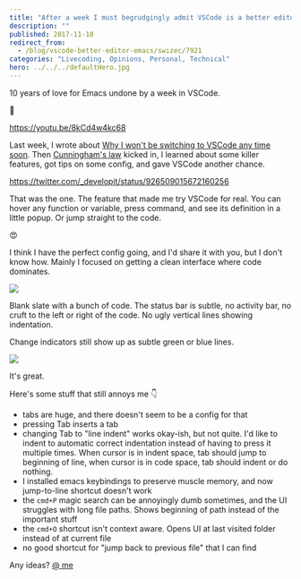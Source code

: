 ```yaml
---
title: "After a week I must begrudgingly admit VSCode is a better editor than Emacs"
description: ""
published: 2017-11-10
redirect_from:
  - /blog/vscode-better-editor-emacs/swizec/7921
categories: "Livecoding, Opinions, Personal, Technical"
hero: ../../../defaultHero.jpg
---
```


10 years of love for Emacs undone by a week in VSCode.

🤔

https://youtu.be/8kCd4w4kc68

Last week, I wrote about [Why I won't be switching to VSCode any time soon](https://swizec.com/blog/why-i-wont-be-switching-to-vscode-any-time-soon/). Then [Cunningham's law](https://meta.wikimedia.org/wiki/Cunningham's_Law) kicked in, I learned about some killer features, got tips on some config, and gave VSCode another chance.

https://twitter.com/_developit/status/926509015672160256

That was the one. The feature that made me try VSCode for real. You can hover any function or variable, press command, and see its definition in a little popup. Or jump straight to the code.

😍

I think I have the perfect config going, and I'd share it with you, but I don't know how. Mainly I focused on getting a clean interface where code dominates.

![](https://swizec.com/wp-content/uploads/2017/11/screenshot-1.png)

Blank slate with a bunch of code. The status bar is subtle, no activity bar, no cruft to the left or right of the code. No ugly vertical lines showing indentation.

Change indicators still show up as subtle green or blue lines.

![](https://swizec.com/wp-content/uploads/2017/11/screenshot-2.png)

It's great.

Here's some stuff that still annoys me 👇

- tabs are huge, and there doesn't seem to be a config for that
- pressing Tab inserts a tab
- changing Tab to "line indent" works okay-ish, but not quite. I'd like to indent to automatic correct indentation instead of having to press it multiple times. When cursor is in indent space, tab should jump to beginning of line, when cursor is in code space, tab should indent or do nothing.
- I installed emacs keybindings to preserve muscle memory, and now jump-to-line shortcut doesn't work
- the `cmd+P` magic search can be annoyingly dumb sometimes, and the UI struggles with long file paths. Shows beginning of path instead of the important stuff
- the `cmd+O` shortcut isn't context aware. Opens UI at last visited folder instead of at current file
- no good shortcut for "jump back to previous file" that I can find

Any ideas? [@ me](http://twitter.com/home?status=.@swizec%20you%20should%20try%20this%20for%20@code%20%F0%9F%91%89)
